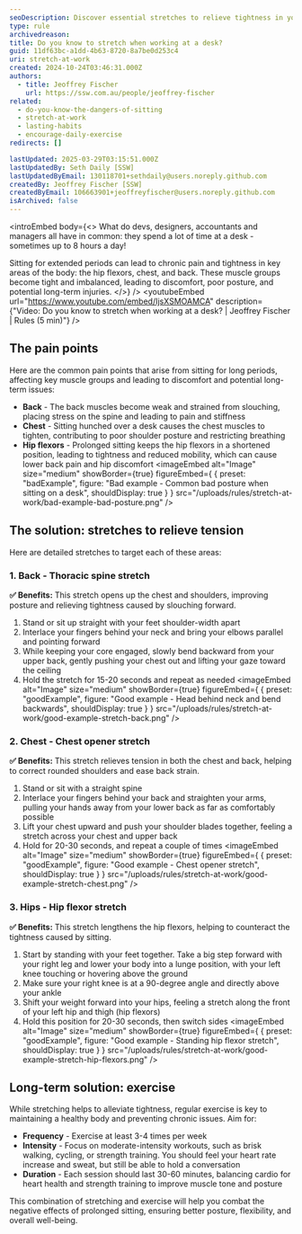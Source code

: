```yaml
---
seoDescription: Discover essential stretches to relieve tightness in your hips, chest, and back while improving your desk ergonomics and overall posture.
type: rule
archivedreason:
title: Do you know to stretch when working at a desk?
guid: 11df63bc-a1dd-4b63-8720-8a7be0d253c4
uri: stretch-at-work
created: 2024-10-24T03:46:31.000Z
authors:
  - title: Jeoffrey Fischer
    url: https://ssw.com.au/people/jeoffrey-fischer
related:
  - do-you-know-the-dangers-of-sitting
  - stretch-at-work
  - lasting-habits
  - encourage-daily-exercise
redirects: []

lastUpdated: 2025-03-29T03:15:51.000Z
lastUpdatedBy: Seth Daily [SSW]
lastUpdatedByEmail: 130118701+sethdaily@users.noreply.github.com
createdBy: Jeoffrey Fischer [SSW]
createdByEmail: 106663901+jeoffreyfischer@users.noreply.github.com
isArchived: false
---
```


<introEmbed
  body={<>
What do devs, designers, accountants and managers all have in common: they spend a lot of time at a desk - sometimes up to 8 hours a day!

Sitting for extended periods can lead to chronic pain and tightness in key areas of the body: the hip flexors, chest, and back. These muscle groups become tight and imbalanced, leading to discomfort, poor posture, and potential long-term injuries.
  </>}
/>
<youtubeEmbed url="https://www.youtube.com/embed/IjsXSMOAMCA" description={"Video: Do you know to stretch when working at a desk? | Jeoffrey Fischer | Rules (5 min)"} />

## The pain points

Here are the common pain points that arise from sitting for long periods, affecting key muscle groups and leading to discomfort and potential long-term issues:

* **Back** - The back muscles become weak and strained from slouching, placing stress on the spine and leading to pain and stiffness
* **Chest** - Sitting hunched over a desk causes the chest muscles to tighten, contributing to poor shoulder posture and restricting breathing
* **Hip flexors** - Prolonged sitting keeps the hip flexors in a shortened position, leading to tightness and reduced mobility, which can cause lower back pain and hip discomfort
<imageEmbed
  alt="Image"
  size="medium"
  showBorder={true}
  figureEmbed={ {
    preset: "badExample",
    figure: "Bad example - Common bad posture when sitting on a desk",
    shouldDisplay: true
  } }
  src="/uploads/rules/stretch-at-work/bad-example-bad-posture.png"
/>

## The solution: stretches to relieve tension

Here are detailed stretches to target each of these areas:

### 1. Back - Thoracic spine stretch

**✅ Benefits:** This stretch opens up the chest and shoulders, improving posture and relieving tightness caused by slouching forward.

1. Stand or sit up straight with your feet shoulder-width apart
2. Interlace your fingers behind your neck and bring your elbows parallel and pointing forward
3. While keeping your core engaged, slowly bend backward from your upper back, gently pushing your chest out and lifting your gaze toward the ceiling
4. Hold the stretch for 15-20 seconds and repeat as needed
<imageEmbed
  alt="Image"
  size="medium"
  showBorder={true}
  figureEmbed={ {
    preset: "goodExample",
    figure: "Good example - Head behind neck and bend backwards",
    shouldDisplay: true
  } }
  src="/uploads/rules/stretch-at-work/good-example-stretch-back.png"
/>

### 2. Chest - Chest opener stretch

**✅ Benefits:** This stretch relieves tension in both the chest and back, helping to correct rounded shoulders and ease back strain.

1. Stand or sit with a straight spine
2. Interlace your fingers behind your back and straighten your arms, pulling your hands away from your lower back as far as comfortably possible
3. Lift your chest upward and push your shoulder blades together, feeling a stretch across your chest and upper back
4. Hold for 20-30 seconds, and repeat a couple of times
<imageEmbed
  alt="Image"
  size="medium"
  showBorder={true}
  figureEmbed={ {
    preset: "goodExample",
    figure: "Good example - Chest opener stretch",
    shouldDisplay: true
  } }
  src="/uploads/rules/stretch-at-work/good-example-stretch-chest.png"
/>

### 3. Hips - Hip flexor stretch

**✅ Benefits:** This stretch lengthens the hip flexors, helping to counteract the tightness caused by sitting.

1. Start by standing with your feet together. Take a big step forward with your right leg and lower your body into a lunge position, with your left knee touching or hovering above the ground
2. Make sure your right knee is at a 90-degree angle and directly above your ankle
3. Shift your weight forward into your hips, feeling a stretch along the front of your left hip and thigh (hip flexors)
4. Hold this position for 20-30 seconds, then switch sides
<imageEmbed
  alt="Image"
  size="medium"
  showBorder={true}
  figureEmbed={ {
    preset: "goodExample",
    figure: "Good example - Standing hip flexor stretch",
    shouldDisplay: true
  } }
  src="/uploads/rules/stretch-at-work/good-example-stretch-hip-flexors.png"
/>

## Long-term solution: exercise

While stretching helps to alleviate tightness, regular exercise is key to maintaining a healthy body and preventing chronic issues. Aim for:

* **Frequency** - Exercise at least 3-4 times per week
* **Intensity** - Focus on moderate-intensity workouts, such as brisk walking, cycling, or strength training. You should feel your heart rate increase and sweat, but still be able to hold a conversation
* **Duration** - Each session should last 30-60 minutes, balancing cardio for heart health and strength training to improve muscle tone and posture

This combination of stretching and exercise will help you combat the negative effects of prolonged sitting, ensuring better posture, flexibility, and overall well-being.
